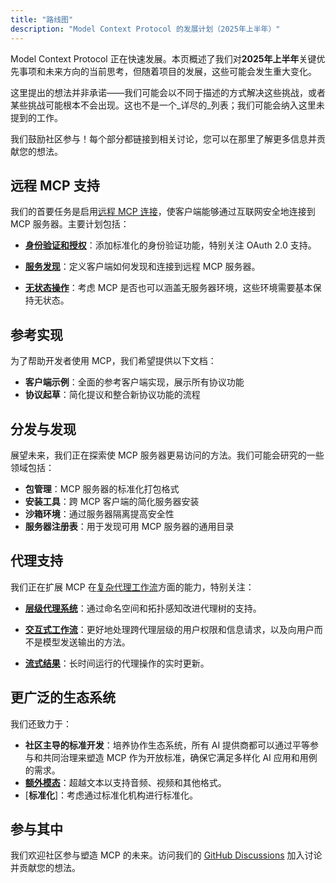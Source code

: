 ```yaml
---
title: "路线图"
description: "Model Context Protocol 的发展计划（2025年上半年）"
---
```


Model Context Protocol 正在快速发展。本页概述了我们对**2025年上半年**关键优先事项和未来方向的当前思考，但随着项目的发展，这些可能会发生重大变化。

<Note>这里提出的想法并非承诺——我们可能会以不同于描述的方式解决这些挑战，或者某些挑战可能根本不会出现。这也不是一个_详尽的_列表；我们可能会纳入这里未提到的工作。</Note>

我们鼓励社区参与！每个部分都链接到相关讨论，您可以在那里了解更多信息并贡献您的想法。

## 远程 MCP 支持

我们的首要任务是启用[远程 MCP 连接](https://github.com/modelcontextprotocol/specification/discussions/102)，使客户端能够通过互联网安全地连接到 MCP 服务器。主要计划包括：

- [**身份验证和授权**](https://github.com/modelcontextprotocol/specification/discussions/64)：添加标准化的身份验证功能，特别关注 OAuth 2.0 支持。

- [**服务发现**](https://github.com/modelcontextprotocol/specification/discussions/69)：定义客户端如何发现和连接到远程 MCP 服务器。

- [**无状态操作**](https://github.com/modelcontextprotocol/specification/discussions/102)：考虑 MCP 是否也可以涵盖无服务器环境，这些环境需要基本保持无状态。

## 参考实现

为了帮助开发者使用 MCP，我们希望提供以下文档：

- **客户端示例**：全面的参考客户端实现，展示所有协议功能
- **协议起草**：简化提议和整合新协议功能的流程

## 分发与发现

展望未来，我们正在探索使 MCP 服务器更易访问的方法。我们可能会研究的一些领域包括：

- **包管理**：MCP 服务器的标准化打包格式
- **安装工具**：跨 MCP 客户端的简化服务器安装
- **沙箱环境**：通过服务器隔离提高安全性
- **服务器注册表**：用于发现可用 MCP 服务器的通用目录

## 代理支持

我们正在扩展 MCP 在[复杂代理工作流](https://github.com/modelcontextprotocol/specification/discussions/111)方面的能力，特别关注：

- [**层级代理系统**](https://github.com/modelcontextprotocol/specification/discussions/94)：通过命名空间和拓扑感知改进代理树的支持。

- [**交互式工作流**](https://github.com/modelcontextprotocol/specification/issues/97)：更好地处理跨代理层级的用户权限和信息请求，以及向用户而不是模型发送输出的方法。

- [**流式结果**](https://github.com/modelcontextprotocol/specification/issues/117)：长时间运行的代理操作的实时更新。

## 更广泛的生态系统

我们还致力于：

- **社区主导的标准开发**：培养协作生态系统，所有 AI 提供商都可以通过平等参与和共同治理来塑造 MCP 作为开放标准，确保它满足多样化 AI 应用和用例的需求。
- [**额外模态**](https://github.com/modelcontextprotocol/specification/discussions/88)：超越文本以支持音频、视频和其他格式。
- [**标准化**]：考虑通过标准化机构进行标准化。

## 参与其中

我们欢迎社区参与塑造 MCP 的未来。访问我们的 [GitHub Discussions](https://github.com/orgs/modelcontextprotocol/discussions) 加入讨论并贡献您的想法。
